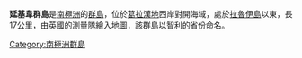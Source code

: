 {{coord|65|53|S|65|6|W|source:GNIS|display=title}}

'''延基韋群島'''是[[南極洲|南極洲]]的[[群島|群島]]，位於[[葛拉漢地|葛拉漢地]]西岸對開海域，處於[[拉魯伊島|拉魯伊島]]以東，長17公里，由[[英國|英國]]的測量隊繪入地圖，該群島以[[智利|智利]]的省份命名。

{{DEFAULTSORT:Llanquihue Islands}}
[[Category:南極洲群島|Category:南極洲群島]]


{{GrahamCoast-geo-stub}}